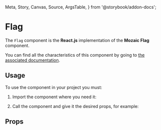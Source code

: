   Meta,
  Story,
  Canvas,
  Source,
  ArgsTable,
} from '@storybook/addon-docs';

<Meta title="Components/Flag" component={Flag} />

# Flag

The `Flag` component is the **React.js** implementation of the **Mozaic Flag** component.

You can find all the characteristics of this component by going to [the associated documentation](https://mozaic.adeo.cloud/Components/Flags/).

## Usage

To use the component in your project you must:

1. Import the component where you need it:

<Source
  language="javascript"
  code="import { Flag } from 'bigfish-wms--mozaic-react';"
/>

2. Call the component and give it the desired props, for example:

<Canvas withSource="open">
  <Story id="flag--flag-story" />
</Canvas>


## Props

<ArgsTable of={Flag} />
